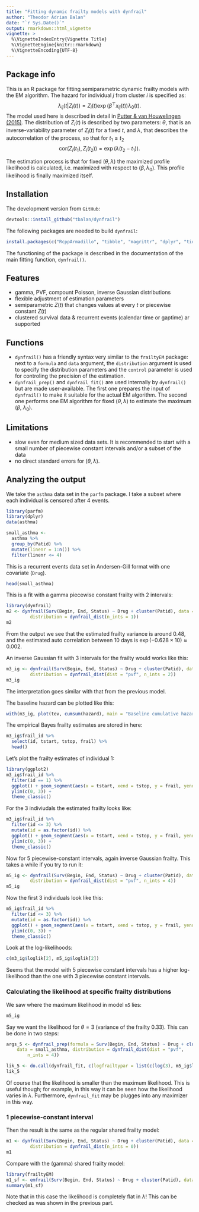 ```yaml
---
title: "Fitting dynamic frailty models with dynfrail"
author: "Theodor Adrian Balan"
date: "`r Sys.Date()`"
output: rmarkdown::html_vignette
vignette: >
  %\VignetteIndexEntry{Vignette Title}
  %\VignetteEngine{knitr::rmarkdown}
  %\VignetteEncoding{UTF-8}
---
```


## Package info

This is an R package for fitting semiparametric dynamic frailty models with the EM algorithm. The hazard for individual $j$ from cluster $i$ is specified as:
$$
\lambda_{ij}(t | Z_i(t)) = Z_i(t) \exp(\beta^\top x_{ij}(t)) \lambda_0(t).
$$
The model used here is described in detail in [Putter & van Houwelingen (2015)](https://doi.org/10.1093/biostatistics/kxv002). The distribution of $Z_i(t)$ is described by two parameters: $\theta$, that is an inverse-variability parameter of $Z_i(t)$ for a fixed $t$, and $\lambda$, that describes the autocorrelation of the process, so that for $t_1 \leq t_2$
$$
\mathrm{cor}(Z_i(t_1), Z_i(t_2)) = \exp(\lambda (t_2 - t_1)).
$$

The estimation process is that for fixed $(\theta, \lambda)$ the maximized profile likelihood is calculated, i.e. maximized with respect to $(\beta, \lambda_0)$. This profile likelihood is finally maximized itself. 

## Installation
The development version from `GitHub`:
```r
devtools::install_github("tbalan/dynfrail")
```
The following packages are needed to build `dynfrail`:
```r
install.packages(c("RcppArmadillo", "tibble", "magrittr", "dplyr", "tidyr"))
```
The functioning of the package is described in the documentation of the main fitting function, `dynfrail()`. 

## Features

- gamma, PVF, compount Poisson, inverse Gaussian distributions
- flexible adjustment of estimation parameters
- semiparametric $Z(t)$ that changes values at every $t$ or piecewise constant $Z(t)$
- clustered survival data & recurrent events (calendar time or gaptime) ar supported

## Functions

- `dynfrail()` has a friendly syntax very similar to the `frailtyEM` package: next to a `formula` and `data` argument, the `distribution` argument is used to specify the distribution parameters and the `control` parameter is used for controling the precision of the estimation.
- `dynfrail_prep()` and `dynfrail_fit()` are used internally by `dynfrail()` but are made user-available. The first one prepares the input of `dynfrail()` to make it suitable for the actual EM algorithm. The second one performs one EM algorithm for fixed $(\theta, \lambda)$ to estimate the maximum ($\beta$, $\lambda_0$). 

## Limitations

- slow even for medium sized data sets. It is recommended to start with a small number of piecewise constant intervals and/or a subset of the data
- no direct standard errors for $(\theta, \lambda)$.

## Analyzing the output
We take the `asthma` data set in the `parfm` package. I take a subset where each individual is censored after 4 events.
```r
library(parfm)
library(dplyr)
data(asthma)

small_asthma <- 
  asthma %>% 
  group_by(Patid) %>% 
  mutate(linenr = 1:n()) %>% 
  filter(linenr <= 4)
```

This is a recurrent events data set in Andersen-Gill format with one covariate (`Drug`).
```r
head(small_asthma)
```

This is a fit with a gamma piecewise constant frailty with 2 intervals:
```r
library(dynfrail)
m2 <- dynfrail(Surv(Begin, End, Status) ~ Drug + cluster(Patid), data = small_asthma,
         distribution = dynfrail_dist(n_ints = 1))
m2
```

From the output we see that the estimated frailty variance is around 0.48, and the estimated auto correlation between 10 days is
$\exp(-0.628 \times 10) \approx 0.002$. 

An inverse Gaussian fit with 3 intervals for the frailty would works like this:
```r
m3_ig <- dynfrail(Surv(Begin, End, Status) ~ Drug + cluster(Patid), data = small_asthma,
         distribution = dynfrail_dist(dist = "pvf", n_ints = 2))
m3_ig
```
The interpretation goes similar with that from the previous model. 

The baseline hazard can be plotted like this:
```r
with(m3_ig, plot(tev, cumsum(hazard), main = "Baseline cumulative hazard", ylab = "H0", xlab = "time"))
```

The empirical Bayes frailty estimates are stored in here: 
```r
m3_ig$frail_id %>% 
  select(id, tstart, tstop, frail) %>% 
  head()
```


Let's plot the frailty estimates of individual 1:
```r
library(ggplot2)
m3_ig$frail_id %>% 
  filter(id == 1) %>% 
  ggplot() + geom_segment(aes(x = tstart, xend = tstop, y = frail, yend = frail)) + 
  ylim(c(0, 3)) + 
  theme_classic()

```

For the 3 indiviudals the estimated frailty looks like:
```r
m3_ig$frail_id %>% 
  filter(id <= 3) %>% 
  mutate(id = as.factor(id)) %>% 
  ggplot() + geom_segment(aes(x = tstart, xend = tstop, y = frail, yend = frail, colour = id)) + 
  ylim(c(0, 3)) + 
  theme_classic()
```

Now for 5 piecewise-constant intervals, again inverse Gaussian frailty. This takes a while if you try to run it:
```r
m5_ig <- dynfrail(Surv(Begin, End, Status) ~ Drug + cluster(Patid), data = small_asthma,
         distribution = dynfrail_dist(dist = "pvf", n_ints = 4))
m5_ig
```

Now the first 3 individuals look like this:
```r
m5_ig$frail_id %>% 
  filter(id <= 3) %>% 
  mutate(id = as.factor(id)) %>% 
  ggplot() + geom_segment(aes(x = tstart, xend = tstop, y = frail, yend = frail, colour = id)) + 
  ylim(c(0, 3)) + 
  theme_classic()
```

Look at the log-likelihoods:
```r
c(m3_ig$loglik[2], m5_ig$loglik[2])
```
Seems that the model with 5 piecewise constant intervals has a higher log-likelihood than the one with 3 piecewise constant intervals.

### Calculating the likelihood at specific frailty distributions
We saw where the maximum likelihood in model `m5` lies:
```r
m5_ig
```
Say we want the likelihood for $\theta = 3$ (variance of the frailty 0.33). This can be done in two steps:
```r
args_5 <- dynfrail_prep(formula = Surv(Begin, End, Status) ~ Drug + cluster(Patid), 
    data = small_asthma, distribution = dynfrail_dist(dist = "pvf", 
        n_ints = 4))

lik_5 <- do.call(dynfrail_fit, c(logfrailtypar = list(c(log(3), m5_ig$loglambda)), args_5))
lik_5
```
Of course that the likelihood is smaller than the maximum likelihood. 
This is useful though; for example, in this way it can be seen how the likelihood varies in $\lambda$. Furthermore, `dynfrail_fit` may be plugges into any maximizer in this way. 

### 1 piecewise-constant interval
Then the result is the same as the regular shared frailty model:
```r
m1 <- dynfrail(Surv(Begin, End, Status) ~ Drug + cluster(Patid), data = small_asthma,
         distribution = dynfrail_dist(n_ints = 0))
m1
```

Compare with the (gamma) shared frailty model:
```r
library(frailtyEM)
m1_sf <- emfrail(Surv(Begin, End, Status) ~ Drug + cluster(Patid), data = small_asthma)
summary(m1_sf)
```

Note that in this case the likelihood is completely flat in $\lambda$! This can be checked as was shown in the previous part. 

